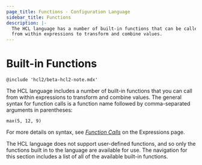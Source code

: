 ```yaml
---
page_title: Functions - Configuration Language
sidebar_title: Functions
description: |-
  The HCL language has a number of built-in functions that can be called
  from within expressions to transform and combine values.
---
```


# Built-in Functions

`@include 'hcl2/beta-hcl2-note.mdx'`

The HCL language includes a number of built-in functions that you can
call from within expressions to transform and combine values. The general
syntax for function calls is a function name followed by comma-separated
arguments in parentheses:

```hcl
max(5, 12, 9)
```

For more details on syntax, see
[_Function Calls_](/docs/hcl2/expressions#function-calls)
on the Expressions page.

The HCL language does not support user-defined functions, and so only
the functions built in to the language are available for use. The navigation
for this section includes a list of all of the available built-in functions.
